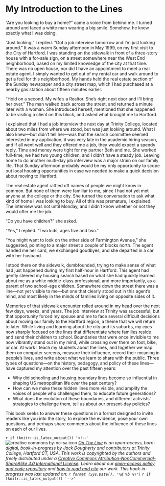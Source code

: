 # My Introduction to the Lines {#introduction}

"Are you looking to buy a home?" came a voice from behind me. I turned around and faced a white man wearing a big smile. Somehow, he knew exactly what I was doing.

"Just looking," I replied. "Got a job interview tomorrow and I'm just looking around." It was a warm Sunday afternoon in May 1999, on my first visit to the City of Hartford. I was standing on the sidewalk in front of a three-story house with a for-sale sign, on a street somewhere near the West End neighborhood, based on my limited knowledge of the city at that time. There was no open house, nor did I have an appointment to meet a real estate agent. I simply wanted to get out of my rental car and walk around to get a feel for this neighborhood. My hands held the real estate section of the Sunday newspaper and a city street map, which I had purchased at a nearby gas station about fifteen minutes earlier.

"Hold on a second. My wife's a Realtor. She's right next door and I'll bring her over." The man walked back across the street, and returned a minute later with a woman. She introduced herself, mentioned that she happened to be visiting a client on this block, and asked what brought me to Hartford.

I explained that I had a job interview the next day at Trinity College, located about two miles from where we stood, but was just looking around. What I also knew---but didn't tell her---was that the search committee seemed interested in my application, it was very late in the academic hiring season, and if all went well and they offered me a job, they would expect a speedy reply. Time and money were tight for my partner Beth and me. She worked full-time, we had two young children, and I didn't have a steady job. Leaving home to do another multi-day job interview was a major strain on our family life. That Sunday afternoon probably would be my only opportunity to scope out local housing opportunities in case we needed to make a quick decision about moving to Hartford.

The real estate agent rattled off names of people we might know in common. But none of them were familiar to me, since I had not yet met anyone at the college or the city. She turned the conversation to ask what kind of home I was looking to buy. All of this was premature, I explained. The interview was not until Monday, and I didn't know whether or not they would offer me the job.

"Do you have children?" she asked.

"Yes," I replied. "Two kids, ages five and two."

"You might want to look on the other side of Farmington Avenue," she suggested, pointing to a major street a couple of blocks north. The agent handed me her card, we exchanged goodbyes, and she departed in a car with her husband.

I stood there on the sidewalk, dumbfounded, trying to make sense of what had just happened during my first half-hour in Hartford. This agent had gently steered my housing search based on what she had quickly learned about me as a white middle-class professional, and more importantly, as a parent of two school-age children. Somewhere down the street there was a line---not yet visible to me---but one that clearly stood out in this agent's mind, and most likely in the minds of families living on opposite sides of it.

Memories of that sidewalk encounter rolled around in my head over the next few days, weeks, and years. The job interview at Trinity was successful, but that opportunity forced my spouse and me to face several difficult decisions about moving our family to the Hartford region, a theme that we will return to later. While living and learning about the city and its suburbs, my eyes now sharply focused on the lines that differentiate where families reside and send their children to school. Boundaries that were once invisible to me now vibrantly stand out in my mind, while crossing over them on foot, bike, or car. At work I teach my students about the lines, and together we map them on computer screens, measure their influence, record their meaning in people's lives, and write about what we learn to share with the public. Three types of questions---on the history, pedagogy, and policy of these lines---have captured my attention over the past fifteen years:

-	Why did schooling and housing boundary lines become so influential in shaping US metropolitan life over the past century?
-	How can we make these hidden lines more visible, and amplify the voices of people who challenged them, to educate future generations?
-	What does the evolution of these boundaries, and different activists' strategies to challenge them, tell us about our present-day policies?

This book seeks to answer these questions in a format designed to invite readers like you into the story, to explore the evidence, pose your own questions, and perhaps share comments about the influence of these lines on each of our lives.

`r if (knitr::is_latex_output()) '<!--'`
![creative commons by-nc-sa icon](images/cc-by-nc-sa-88x31.png) *[On The Line](http://ontheline.trincoll.edu) is an open-access, born-digital, book-in-progress by [Jack Dougherty and contributors](authors-and-contributors.html) at Trinity College, Hartford CT, USA. This work is copyrighted by the authors and freely distributed under a [Creative Commons Attribution-NonCommercial-ShareAlike 4.0 International License](http://creativecommons.org/licenses/by-nc-sa/4.0/). Learn about our [open-access policy and code repository](copyright-with-open-access.html) and [how to read and cite](how-to-read-and-cite.html) our work. This book-in-progress was last updated on: `r format (Sys.Date(), '%d %b %Y')`*
`r if (knitr::is_latex_output()) '-->'`
